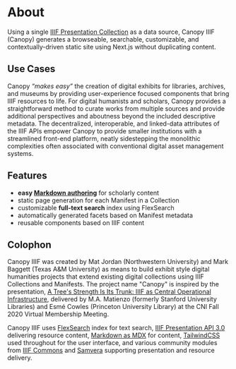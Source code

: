 # About

Using a single [IIIF Presentation Collection](https://iiif.io/api/presentation/3.0/#overview-collection) as a data source, Canopy IIIF (Canopy) generates a browseable, searchable, customizable, and contextually-driven static site using Next.js without duplicating content.

## Use Cases

Canopy _“makes easy”_ the creation of digital exhibits for libraries, archives, and museums by providing user-experience focused components that bring IIIF resources to life. For digital humanists and scholars, Canopy provides a straightforward method to curate works from multiple sources and provide additional perspectives and aboutness beyond the included descriptive metadata. The decentralized, interoperable, and linked-data attributes of the IIIF APIs empower Canopy to provide smaller institutions with a streamlined front-end platform, neatly sidestepping the monolithic complexities often associated with conventional digital asset management systems.

## Features

- **easy [Markdown authoring](/about/example)** for scholarly content
- static page generation for each Manifest in a Collection
- customizable **full-text search** index using FlexSearch
- automatically generated facets based on Manifest metadata
- reusable components based on IIIF content

## Colophon

Canopy IIIF was created by Mat Jordan (Northwestern University) and Mark Baggett (Texas A&M University) as means to build exhibit style digital humanities projects that extend existing digital collections using IIIF Collections and Manifests. The project name "Canopy" is inspired by the presentation, [A Tree's Strength Is Its Trunk: IIIF as Central Operational Infrastructure](https://www.cni.org/topics/standards/a-trees-strength-is-its-trunk-iiif-as-central-operational-infrastructure), delivered by M.A. Matienzo (formerly Stanford University Libraries) and Esmé Cowles (Princeton University Library) at the CNI Fall 2020 Virtual Membership Meeting.

Canopy IIIF uses [FlexSearch](https://github.com/nextapps-de/flexsearch) index for text search, [IIIF Presentation API 3.0](https://iiif.io/api/presentation/3.0/) delivering resource content, [Markdown as MDX](https://mdxjs.com/) for content, [TailwindCSS](https://tailwindcss.com/) used throughout for the user interface, and various community modules from [IIIF Commons](https://github.com/IIIF-Commons) and [Samvera](https://samvera.org/) supporting presentation and resource delivery.
